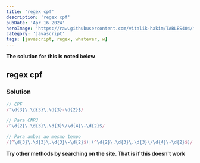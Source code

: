 ```yaml
---
title: 'regex cpf'
description: 'regex cpf'
pubDate: 'Apr 16 2024'
heroImage: 'https://raw.githubusercontent.com/vitalik-hakim/TABLES404/main/error_b/JavaScript.png'
category: 'javascript'
tags: [javascript, regex, whatever, w]
---
```


**The solution for this is noted below**

## regex cpf

### Solution

```javascript
// CPF
/^\d{3}\.\d{3}\.\d{3}-\d{2}$/

// Para CNPJ
/^\d{2}\.\d{3}\.\d{3}\/\d{4}\-\d{2}$/

// Para ambos ao mesmo tempo
/(^\d{3}\.\d{3}\.\d{3}\-\d{2}$)|(^\d{2}\.\d{3}\.\d{3}\/\d{4}\-\d{2}$)/
```

**Try other methods by searching on the site. That is if this doesn't work**
